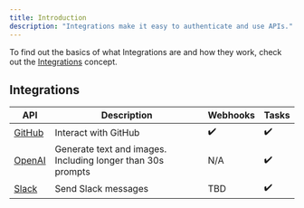 ```yaml
---
title: Introduction
description: "Integrations make it easy to authenticate and use APIs."
---
```


To find out the basics of what Integrations are and how they work, check out the [Integrations](/documentation/concepts/integrations) concept.

## Integrations

| API                                 | Description                                                 | Webhooks | Tasks |
| ----------------------------------- | ----------------------------------------------------------- | -------- | ----- |
| [GitHub](/integrations/apis/github) | Interact with GitHub                                        | ✔️       | ✔️    |
| [OpenAI](/integrations/apis/openai) | Generate text and images. Including longer than 30s prompts | N/A      | ✔️    |
| [Slack](/integrations/apis/slack)   | Send Slack messages                                         | TBD      | ✔️    |
